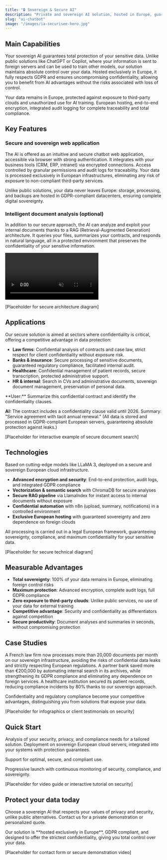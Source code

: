 ```yaml
---
title: "🔒 Sovereign & Secure AI"
description: "Private and sovereign AI solution, hosted in Europe, guaranteeing confidentiality and GDPR compliance, unlike public services that expose your data."
slug: "ai-chatbot"
image: "/images/ia-securisee-hero.jpg"
---
```


## Main Capabilities

Your sovereign AI guarantees total protection of your sensitive data. Unlike public solutions like ChatGPT or Copilot, where your information is sent to foreign servers and can be used to train other models, our solution maintains absolute control over your data. Hosted exclusively in Europe, it fully respects GDPR and ensures uncompromising confidentiality, allowing you to benefit from AI advantages without the risks associated with loss of control.

<CardGroup cols={2}>
  <Card title="Sovereign data protection" icon="shield">
    Your data remains in Europe, protected against exposure to third-party clouds and unauthorized use for AI training.
  </Card>
  <Card title="Guaranteed GDPR compliance" icon="lock">
    European hosting, end-to-end encryption, integrated audit logging for complete traceability and total compliance.
  </Card>
</CardGroup>

## Key Features

### Secure and sovereign web application

The AI is offered as an intuitive and secure chatbot web application, accessible via browser with strong authentication. It integrates with your business tools (CRM, ERP, intranet) via encrypted connections. Access controlled by granular permissions and audit logs for traceability. Your data is processed exclusively in European infrastructures, eliminating any risk of exposure to non-compliant third-party services.

<Warning>
  Unlike public solutions, your data never leaves Europe: storage, processing, and backups are hosted in GDPR-compliant datacenters, ensuring complete digital sovereignty.
</Warning>

### Intelligent document analysis (optional)

In addition to our secure approach, the AI can analyze and exploit your internal documents thanks to a RAG (Retrieval-Augmented Generation) architecture. It queries your files, summarizes your contracts, and responds in natural language, all in a protected environment that preserves the confidentiality of your sensitive information.

<video
  autoPlay
  muted
  loop
  playsInline
  className="w-full aspect-video rounded-xl"
  src="./public/videos/demo.mp4"
/>

[Placeholder for secure architecture diagram]

## Applications

Our secure solution is aimed at sectors where confidentiality is critical, offering a competitive advantage in data protection:

- **Law firms**: Confidential analysis of contracts and case law, strict respect for client confidentiality without exposure risk.
- **Banks & insurance**: Secure processing of sensitive documents, guaranteed regulatory compliance, facilitated internal audit.
- **Healthcare**: Confidential management of patient records, secure transcription, protected administrative support.
- **HR & internal**: Search in CVs and administrative documents, sovereign document management, preservation of personal data.

<Expandable title="Example of secure use">
  **User:** Summarize this confidential contract and identify the confidentiality clauses.

  **AI:** The contract includes a confidentiality clause valid until 2026. Summary: "Service agreement with tacit annual renewal."
  (All data is stored and processed in GDPR-compliant European servers, guaranteeing absolute protection against leaks.)
</Expandable>

[Placeholder for interactive example of secure document search]

## Technologies

Based on cutting-edge models like LLaMA 3, deployed on a secure and sovereign European cloud infrastructure.

- **Advanced encryption and security**: End-to-end protection, audit logs, and integrated GDPR compliance
- **Vectorization & semantic search** with ChromaDB for secure analyses
- **Secure RAG pipeline** via LlamaIndex for instant access to internal documents without exposure
- **Confidential automation** with n8n (upload, summary, notifications) in a controlled environment
- **Exclusive European hosting** with guaranteed sovereignty and zero dependence on foreign clouds

<Info>
  All processing is carried out in a legal European framework, guaranteeing sovereignty, compliance, and maximum confidentiality for your sensitive data.
</Info>

[Placeholder for secure technical diagram]

## Measurable Advantages

- **Total sovereignty**: 100% of your data remains in Europe, eliminating foreign control risks
- **Maximum protection**: Advanced encryption, complete audit logs, full GDPR compliance
- **Zero exposure to third-party clouds**: Unlike public services, no use of your data for external training
- **Competitive advantage**: Security and confidentiality as differentiators against competition
- **Secure productivity**: Document analyses and summaries in seconds, without compromising protection

## Case Studies

A French law firm now processes more than 20,000 documents per month on our sovereign infrastructure, avoiding the risks of confidential data leaks and strictly respecting European regulations.
A partner bank saved more than €200,000 by automating internal search in its archives, while strengthening its GDPR compliance and eliminating any dependence on foreign services.
A healthcare institution secured its patient records, reducing compliance incidents by 80% thanks to our sovereign approach.

<Check>
  Confidentiality and regulatory compliance become your competitive advantages, distinguishing you from solutions that expose your data.
</Check>

[Placeholder for infographics or client testimonials on security]

## Quick Start

<Steps>
<Step title="Initial consultation">
  Analysis of your security, privacy, and compliance needs for a tailored solution.
</Step>

<Step title="Technical configuration">
  Deployment on sovereign European cloud servers, integrated into your systems with protection guarantees.
</Step>

<Step title="Team training">Support for optimal, secure, and compliant use.</Step>

<Step title="Production launch">
  Progressive launch with continuous monitoring of security, compliance, and sovereignty.
</Step>
</Steps>

[Placeholder for video guide or interactive tutorial on security]

## Protect your data today

Choose a sovereign AI that respects your values of privacy and security, unlike public alternatives. Contact us for a private demonstration or personalized quote.

<Note>
  Our solution is **hosted exclusively in Europe**, GDPR compliant, and designed to offer the strictest confidentiality, giving you total control over your data.
</Note>

[Placeholder for contact form or secure demonstration video]